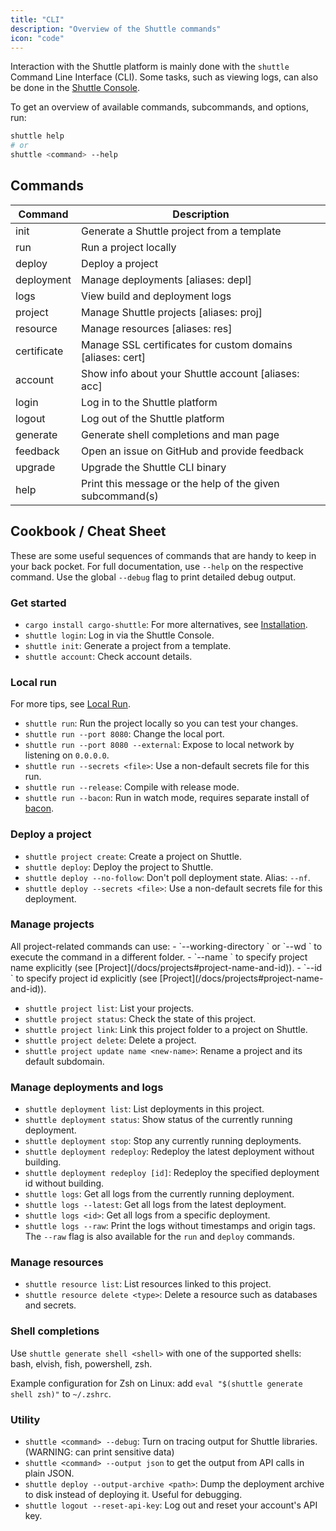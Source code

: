 ```yaml
---
title: "CLI"
description: "Overview of the Shuttle commands"
icon: "code"
---
```


Interaction with the Shuttle platform is mainly done with the `shuttle` Command Line Interface (CLI).
Some tasks, such as viewing logs, can also be done in the [Shuttle Console](https://console.shuttle.dev/).

<Snippet file="binaries.mdx" />

To get an overview of available commands, subcommands, and options, run:

```bash
shuttle help
# or
shuttle <command> --help
```

## Commands

| Command     | Description |
| ----------- | ----------- |
| init        | Generate a Shuttle project from a template |
| run         | Run a project locally |
| deploy      | Deploy a project |
| deployment  | Manage deployments [aliases: depl] |
| logs        | View build and deployment logs |
| project     | Manage Shuttle projects [aliases: proj] |
| resource    | Manage resources [aliases: res] |
| certificate | Manage SSL certificates for custom domains [aliases: cert] |
| account     | Show info about your Shuttle account [aliases: acc] |
| login       | Log in to the Shuttle platform |
| logout      | Log out of the Shuttle platform |
| generate    | Generate shell completions and man page |
| feedback    | Open an issue on GitHub and provide feedback |
| upgrade     | Upgrade the Shuttle CLI binary |
| help        | Print this message or the help of the given subcommand(s) |

## Cookbook / Cheat Sheet

These are some useful sequences of commands that are handy to keep in your back pocket.
For full documentation, use `--help` on the respective command.
Use the global `--debug` flag to print detailed debug output.

### Get started

- `cargo install cargo-shuttle`: For more alternatives, see [Installation](/getting-started/installation).
- `shuttle login`: Log in via the Shuttle Console.
- `shuttle init`: Generate a project from a template.
- `shuttle account`: Check account details.

### Local run

For more tips, see [Local Run](/docs/local-run).

- `shuttle run`: Run the project locally so you can test your changes.
- `shuttle run --port 8080`: Change the local port.
- `shuttle run --port 8080 --external`: Expose to local network by listening on `0.0.0.0`.
- `shuttle run --secrets <file>`: Use a non-default secrets file for this run.
- `shuttle run --release`: Compile with release mode.
- `shuttle run --bacon`: Run in watch mode, requires separate install of [bacon](https://github.com/Canop/bacon).

### Deploy a project

- `shuttle project create`: Create a project on Shuttle.
- `shuttle deploy`: Deploy the project to Shuttle.
- `shuttle deploy --no-follow`: Don't poll deployment state. Alias: `--nf`.
- `shuttle deploy --secrets <file>`: Use a non-default secrets file for this deployment.

### Manage projects

<Tip>
All project-related commands can use:
- `--working-directory <path>` or `--wd <path>` to execute the command in a different folder.
- `--name <name>` to specify project name explicitly (see [Project](/docs/projects#project-name-and-id)).
- `--id <id>` to specify project id explicitly (see [Project](/docs/projects#project-name-and-id)).
</Tip>

- `shuttle project list`: List your projects.
- `shuttle project status`: Check the state of this project.
- `shuttle project link`: Link this project folder to a project on Shuttle.
- `shuttle project delete`: Delete a project.
- `shuttle project update name <new-name>`: Rename a project and its default subdomain.

### Manage deployments and logs

- `shuttle deployment list`: List deployments in this project.
- `shuttle deployment status`: Show status of the currently running deployment.
- `shuttle deployment stop`: Stop any currently running deployments.
- `shuttle deployment redeploy`: Redeploy the latest deployment without building.
- `shuttle deployment redeploy [id]`: Redeploy the specified deployment id without building.
- `shuttle logs`: Get all logs from the currently running deployment.
- `shuttle logs --latest`: Get all logs from the latest deployment.
- `shuttle logs <id>`: Get all logs from a specific deployment.
- `shuttle logs --raw`: Print the logs without timestamps and origin tags. The `--raw` flag is also available for the `run` and `deploy` commands.

### Manage resources

- `shuttle resource list`: List resources linked to this project.
- `shuttle resource delete <type>`: Delete a resource such as databases and secrets.

### Shell completions

Use `shuttle generate shell <shell>` with one of the supported shells: bash, elvish, fish, powershell, zsh.

Example configuration for Zsh on Linux: add `eval "$(shuttle generate shell zsh)"` to `~/.zshrc`.

### Utility

- `shuttle <command> --debug`: Turn on tracing output for Shuttle libraries. (WARNING: can print sensitive data)
- `shuttle <command> --output json` to get the output from API calls in plain JSON.
- `shuttle deploy --output-archive <path>`: Dump the deployment archive to disk instead of deploying it. Useful for debugging.
- `shuttle logout --reset-api-key`: Log out and reset your account's API key.
